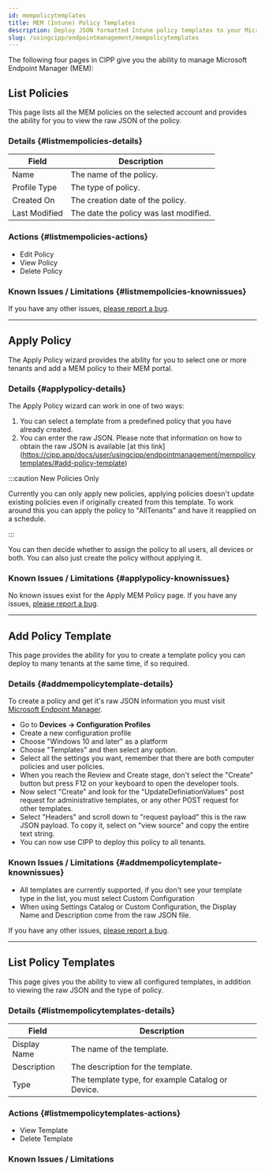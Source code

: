 ```yaml
---
id: mempolicytemplates
title: MEM (Intune) Policy Templates
description: Deploy JSON formatted Intune policy templates to your Microsoft 365 tenants.
slug: /usingcipp/endpointmanagement/mempolicytemplates
---
```


The following four pages in CIPP give you the ability to manage Microsoft Endpoint Manager (MEM):

## List Policies

This page lists all the MEM policies on the selected account and provides the ability for you to view the raw JSON of the policy.

### Details {#listmempolicies-details}

| Field         | Description                            |
| ------------- | -------------------------------------- |
| Name          | The name of the policy.                |
| Profile Type  | The type of policy.                    |
| Created On    | The creation date of the policy.       |
| Last Modified | The date the policy was last modified. |

### Actions {#listmempolicies-actions}

- Edit Policy
- View Policy
- Delete Policy

### Known Issues / Limitations {#listmempolicies-knownissues}

If you have any other issues, [please report a bug](https://github.com/KelvinTegelaar/CIPP/issues/new?assignees=&labels=&template=bug_report.md&title=BUG%3A+).

---

## Apply Policy

The Apply Policy wizard provides the ability for you to select one or more tenants and add a MEM policy to their MEM portal.

### Details {#applypolicy-details}

The Apply Policy wizard can work in one of two ways:

1. You can select a template from a predefined policy that you have already created.
2. You can enter the raw JSON. Please note that information on how to obtain the raw JSON is available [at this link] (https://cipp.app/docs/user/usingcipp/endpointmanagement/mempolicytemplates/#add-policy-template)

:::caution New Policies Only

Currently you can only apply new policies, applying policies doesn't update existing policies even if originally created from this template. To work around this you can apply the policy to "AllTenants" and have it reapplied on a schedule.

:::

You can then decide whether to assign the policy to all users, all devices or both. You can also just create the policy without applying it.

### Known Issues / Limitations {#applypolicy-knownissues}

No known issues exist for the Apply MEM Policy page. If you have any issues, [please report a bug](https://github.com/KelvinTegelaar/CIPP/issues/new?assignees=&labels=&template=bug_report.md&title=BUG%3A+).

---

## Add Policy Template

This page provides the ability for you to create a template policy you can deploy to many tenants at the same time, if so required.

### Details {#addmempolicytemplate-details}

To create a policy and get it's raw JSON information you must visit [Microsoft Endpoint Manager](https://endpoint.microsoft.com).

- Go to **Devices -> Configuration Profiles**
- Create a new configuration profile
- Choose "Windows 10 and later" as a platform
- Choose "Templates" and then select any option.
- Select all the settings you want, remember that there are both computer policies and user policies.
- When you reach the Review and Create stage, don't select the "Create" button but press F12 on your keyboard to open the developer tools.
- Now select "Create" and look for the "UpdateDefiniationValues" post request for administrative templates, or any other POST request for other templates.
- Select "Headers" and scroll down to "request payload" this is the raw JSON payload. To copy it, select on "view source" and copy the entire text string.
- You can now use CIPP to deploy this policy to all tenants.

### Known Issues / Limitations {#addmempolicytemplate-knownissues}

- All templates are currently supported, if you don't see your template type in the list, you must select Custom Configuration
- When using Settings Catalog or Custom Configuration, the Display Name and Description come from the raw JSON file.

If you have any other issues, [please report a bug](https://github.com/KelvinTegelaar/CIPP/issues/new?assignees=&labels=&template=bug_report.md&title=BUG%3A+).

---

## List Policy Templates

This page gives you the ability to view all configured templates, in addition to viewing the raw JSON and the type of policy.

### Details {#listmempolicytemplates-details}

| Field        | Description                                       |
| ------------ | ------------------------------------------------- |
| Display Name | The name of the template.                         |
| Description  | The description for the template.                 |
| Type         | The template type, for example Catalog or Device. |

### Actions {#listmempolicytemplates-actions}

- View Template
- Delete Template

### Known Issues / Limitations

<NoKnownIssues />
